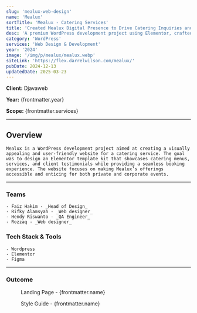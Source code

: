 ```yaml
---
slug: 'mealux-web-design'
name: 'Mealux'
sortTitle: 'Mealux - Catering Services'
title: 'Created Mealux Digital Presence to Drive Catering Inquiries and Bookings'
desc: 'A premium WordPress development project using Elementor, crafted as a sleek template kit for catering services with interactive menus and easy booking.'
category: 'WordPress'
services: 'Web Design & Development'
year: '2024'
image: '/img/p/mealux/mealux.webp'
siteLink: 'https://flex.darrelwilson.com/mealux/'
pubDate: 2024-12-13
updatedDate: 2025-03-23
---
```



**Client:** Djavaweb

**Year:** {frontmatter.year}

**Scope:** {frontmatter.services}

---


## Overview

    Mealux is a WordPress development project aimed at creating a visually appealing and user-friendly website for a catering service. The goal was to design an Elementor template kit that showcases catering menus, services, and client testimonials while providing a seamless booking experience. The website focuses on making Mealux’s offerings accessible and enticing for both private and corporate events.

---

### Teams

    - Faiz Hakim - _Head of Design_
    - Rifky Alamsyah - _Web designer_
    - Hendy Riswanto - _QA Engineer_
    - Rozzaq - _Web designer_

### Tech Stack & Tools

    - Wordpress
    - Elementor
    - Figma

---

### Outcome

<figure>
  <Picture
    src={landingPage}
    alt='high fidelity design'
    formats={['avif', 'webp']}
  />
  <figcaption class='text-center'>
    Landing Page - {frontmatter.name}
  </figcaption>
</figure>

<figure>
  <Picture
    src={styleGuide}
    alt='high fidelity design'
    formats={['avif', 'webp']}
  />
  <figcaption class='text-center'>
    Style Guide - {frontmatter.name}
  </figcaption>
</figure>